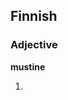 ==Finnish==

===Adjective===
'''mustine'''

# {{fi-form of|musta|type=adjective|case=comitative|pl=plural}}